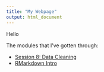 ```yaml
---
title: "My Webpage"
output: html_document
---
```


Hello

The modules that I've gotten through:

- [Session 8: Data Cleaning](sesion-8-cleaning.html)
- [RMarkdown Intro](sesion-8-cleaning.html)